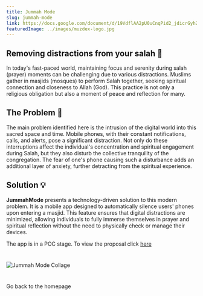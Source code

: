 ```yaml
---
title: Jummah Mode
slug: jummah-mode
link: https://docs.google.com/document/d/19VdflAA2pU0uCnqPid2_jdicrGyhZ5dVWGv12KIMUuQ/edit?usp=sharing
featuredImage: ../images/muzdex-logo.jpg
---
```



## Removing distractions from your salah 🕌
In today's fast-paced world, maintaining focus and serenity during salah (prayer) moments can be challenging due to various distractions. Muslims gather in masjids (mosques) to perform Salah together, seeking spiritual connection and closeness to Allah (God). This practice is not only a religious obligation but also a moment of peace and reflection for many.

## The Problem 🤔
The main problem identified here is the intrusion of the digital world into this sacred space and time. Mobile phones, with their constant notifications, calls, and alerts, pose a significant distraction. Not only do these interruptions affect the individual's concentration and spiritual engagement during Salah, but they also disturb the collective tranquility of the congregation. The fear of one's phone causing such a disturbance adds an additional layer of anxiety, further detracting from the spiritual experience.

## Solution 💡
**JummahMode** presents a technology-driven solution to this modern problem. It is a mobile app designed to automatically silence users' phones upon entering a masjid. This feature ensures that digital distractions are minimized, allowing individuals to fully immerse themselves in prayer and spiritual reflection without the need to physically check or manage their devices.

The app is in a POC stage. To view the proposal click [here](https://docs.google.com/document/d/19VdflAA2pU0uCnqPid2_jdicrGyhZ5dVWGv12KIMUuQ/edit?usp=sharing) 
#
![Jummah Mode Collage](../images/jummah-mode-collage.png)
#
 
<Link to="/">Go back to the homepage</Link>

